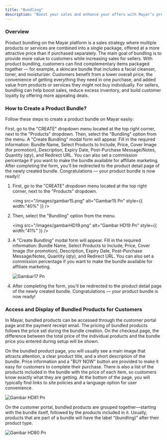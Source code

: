 ```yaml
---
title: "Bundling"
description: "Boost your sales and enhance your offers with Mayar’s product bundling feature — available now!"
---
```


### Overview

Product bundling on the Mayar platform is a sales strategy where multiple products or services are combined into a single package, offered at a more attractive price than if purchased separately. The main goal of bundling is to provide more value to customers while increasing sales for sellers. With product bundling, customers can find complementary items packaged together — for example, a skincare bundle that includes a facial cleanser, toner, and moisturizer. Customers benefit from a lower overall price, the convenience of getting everything they need in one purchase, and added value from products or services they might not buy individually. For sellers, bundling can help boost sales, reduce excess inventory, and build customer loyalty by offering more appealing deals.

### How to Create a Product Bundle?

Follow these steps to create a product bundle on Mayar easily:

<Steps>
  <Step title="Akses Menu">
    First, go to the "CREATE" dropdown menu located at the top right corner, next to the "Products" dropdown.
  </Step>
  <Step title="Pilih Opsi Bundling">
    Then, select the "Bundling" option from the menu.
  </Step>
  <Step title="Isi Formulir Bundling">
    A "Create Bundling" modal form will appear. Fill in the required information: Bundle Name, Select Products to Include, Price, Cover Image (for promotion), Description, Expiry Date, Post-Purchase Message/Notes, Quantity (qty), and Redirect URL. You can also set a commission percentage if you want to make the bundle available for affiliate marketing.
  </Step>
  <Step title="Lihat Halaman Detail">
    After completing the form, you'll be redirected to the product detail page of the newly created bundle. Congratulations — your product bundle is now ready\!
  </Step>
</Steps>

1. First, go to the "CREATE" dropdown menu located at the top right corner, next to the "Products" dropdown.

   <img
     src="/images/gambar15.png"
     alt="Gambar15 Pn"
     style={{ width:"40%" }}
   />
2. Then, select the "Bundling" option from the menu.

   <img
     src="/images/gambarHD19.png"
     alt="Gambar HD19 Pn"
     style={{ width:"41%" }}
   />
3. A "Create Bundling" modal form will appear. Fill in the required information: Bundle Name, Select Products to Include, Price, Cover Image (for promotion), Description, Expiry Date, Post-Purchase Message/Notes, Quantity (qty), and Redirect URL. You can also set a commission percentage if you want to make the bundle available for affiliate marketing.

   ![Gambar17 Pn](/images/gambar17.png)
4. After completing the form, you'll be redirected to the product detail page of the newly created bundle. Congratulations — your product bundle is now ready\!

### Access and Display of Bundled Products for Customers

In Mayar, bundled products can be accessed through the customer portal page and the payment receipt email. The pricing of bundled products follows the price set during the bundle creation. On the checkout page, the difference between the total price of the individual products and the bundle price you entered during setup will be shown.

On the bundled product page, you will usually see a main image that attracts attention, a clear product title, and a short description of the bundle. Price information and a "BUY NOW" button are provided to make it easy for customers to complete their purchase. There is also a list of the products included in the bundle with the price of each item, so customers know exactly what they are getting. At the bottom of the page, you will typically find links to site policies and a language option for user convenience.

![Gambar HD81 Pn](/images/gambarHD81.png)

On the customer portal, bundled products are grouped together—starting with the bundle itself, followed by the products included in it. Usually, products that are part of a bundle will have the label “(bundling)” after their product type.

![Gambar HD80 Pn](/images/gambarHD80.png)